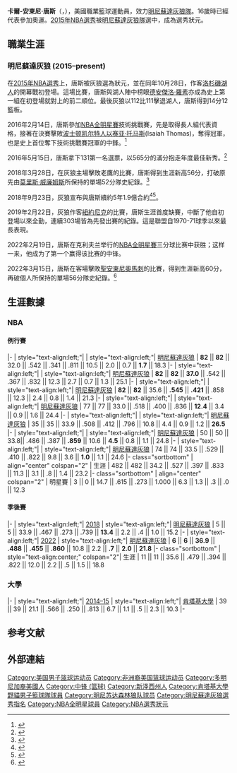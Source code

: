 {{Blpsources|time=2020-01-05T09:35:22+00:00}}
{{noteTA|G1=NBA}}
{{Infobox basketball biography
| name = 卡爾-安東尼·唐斯<br />Karl-Anthony Towns
| image = Karl-Anthony Towns (51914283512) (cropped).jpg
| image_size = 250px
| caption = 正在進行2022年[[NBA三分球大賽|NBA三分球大賽]]的唐斯
| position = [[中鋒_(籃球)|中鋒]]
| height_ft = 6
| height_in = 11
| weight_lb = 248
| league = [[National_Basketball_Association|NBA]]
| team = 明尼蘇達灰狼
| number = 32
| nationality = {{USA}} / {{DOM}}
| birth_date = {{birth date and age|1995|11|15}}
| birth_place = {{USA}}[[新澤西州|新澤西州]][[愛迪生_(紐澤西州)|愛迪生]]
| high_school = {{nowrap|[[St._Joseph_High_School_(Metuchen,_New_Jersey)|St. Joseph]] ([[Metuchen,_New_Jersey|Metuchen, New Jersey]])}}
| college = [[肯塔基大學|肯塔基]] (2014–2015)
| draft_year = 2015
| draft_pick = 1
| draft_round = 1
| draft_team = [[明尼蘇達灰狼|明尼蘇達灰狼]]
| career_start = 2015年
| career_end = 
| years1 = {{nbay|2015|start}}–至今
| team1 = [[明尼蘇達灰狼|明尼蘇達灰狼]]
| highlights = 
* 3×[[NBA全明星賽|NBA全明星賽]]（{{nasg|2018|}}、{{nasg|2019|}}、{{nasg|2022|}}）
* [[NBA技巧賽|NBA技巧賽]]冠軍 (2016)
* 2×[[NBA最佳陣容|NBA年度第三隊]]（{{nbay|2017|end}}、{{nbay|2021|end}}）
* [[NBA三分球大賽|NBA三分球大賽冠軍]]（{{nasg|2022}}）
* [[NBA最佳新秀|NBA最佳新秀]]（{{nbay|2015|end}}）
* Consensus second-team [[NCAA_Men's_Basketball_All-Americans|All-American]] ([[2015_NCAA_Men's_Basketball_All-Americans|2015]])
* [[Southeastern_Conference_Men's_Basketball_Rookie_of_the_Year|SEC Freshman of the Year]]（2015）
* First-team All-[[Southeastern_Conference|SEC]]（2015）
* SEC All-Freshman Team (2015)
* [[麥當勞高中全明星賽|麥當勞高中全明星賽]] ([[2014_McDonald's_All-American_Boys_Game|2014]])
* [[Jordan_Brand_Classic|Jordan Brand Classic]] (2014)
* [[Nike_Hoop_Summit|Nike Hoop Summit]] (2014)
* [[Gatorade_Player_of_the_Year_awards|Gatorade National Player of the Year]] (2014)
* [[Gatorade_National_Player_of_the_Year|Gatorade Athlete of the Year]] (2014)
* [[Parade_All-America_Boys_Basketball_Team|''Parade'' All-American]] (2014)
| medaltemplates = {{Medal|Country|{{DOM}}}}
{{Medal|Sport|Men's basketball}}
{{Medal|Competition|Centrobasket}}
{{Medal|Gold|2012 波多黎各 | 国家队}}
}}


'''卡爾-安東尼·唐斯'''（{{lang-en|'''Karl-Anthony Towns'''}}，{{bd|1995年|11月15日}}），美國職業籃球運動員，效力[[明尼蘇達灰狼隊|明尼蘇達灰狼隊]]。16歲時已經代表{{link-en|多明尼加男子國家籃球隊|Dominican Republic men's national basketball team}}參加奧運。[[2015年NBA選秀|2015年NBA選秀]]被[[明尼蘇達灰狼隊|明尼蘇達灰狼隊]]選中，成為選秀狀元。

==職業生涯==
===明尼蘇達灰狼 (2015–present)===
在[[2015年NBA選秀|2015年NBA選秀]]上，唐斯被灰狼選為狀元，並在同年10月28日，作客[[洛杉磯湖人|洛杉磯湖人]]的開幕戰初登場。這場比賽，唐斯與湖人陣中榜眼[[德安傑洛·羅素|德安傑洛·羅素]]亦成為史上第一組在初登場就對上的前二順位。最後灰狼以112比111擊退湖人，唐斯得到14分12籃板。

2016年2月14日，唐斯參加[[NBA全明星賽|NBA全明星賽]]技術挑戰賽，先是取得長人組代表資格，接著在決賽擊敗[[波士顿凯尔特人|波士顿凯尔特人]][[以赛亚·托马斯|以赛亚·托马斯]](Isaiah Thomas)，奪得冠軍，也是史上首位奪下技術挑戰賽冠軍的中鋒。<ref>{{Cite news|url=https://tw.appledaily.com/new/realtime/20160214/795360/|title=灰狼菜鳥中鋒唐斯　獲技巧挑戰賽冠軍|accessdate=2020-01-05|archive-date=2020-05-09|archive-url=https://web.archive.org/web/20200509090204/https://tw.appledaily.com/new/realtime/20160214/795360/|dead-url=no}}</ref>

2016年5月15日，唐斯拿下131第一名選票，以565分的滿分抱走年度最佳新秀。<ref>{{Cite news|url=https://nba.udn.com/nba/story/6780/1697625|title=唐斯全票獲選KIA最佳新秀 灰狼連兩年包辦|accessdate=2020-01-05|archive-date=2019-11-02|archive-url=https://web.archive.org/web/20191102051617/https://nba.udn.com/nba/story/6780/1697625|dead-url=no}}</ref>

2018年3月28日，在灰狼主場擊敗老鷹的比賽，唐斯得到生涯新高56分，打破原先由[[莫里斯·威廉姆斯|莫里斯·威廉姆斯]]所保持的單場52分隊史紀錄。<ref>{{cite web|url=https://video.udn.com/news/853583|title=Karl-Anthony Towns轟生涯新高56分|accessdate=2021-01-13|archive-date=2022-03-21|archive-url=https://web.archive.org/web/20220321230833/https://video.udn.com/news/853583|dead-url=no}}</ref>

2018年9月23日，灰狼宣布與唐斯續約5年1.9億合約<ref>{{cite web|url=https://www.nba.com/timberwolves/news/timberwolves-sign-all-nba-center-karl-anthony-towns-multi-year-contract-extension|title=TIMBERWOLVES SIGN ALL-NBA CENTER KARL-ANTHONY TOWNS TO MULTI-YEAR CONTRACT EXTENSION|work=NBA.com|date=2018-09-23|accessdate=2018-09-23|archive-date=2018-09-24|archive-url=https://web.archive.org/web/20180924072025/https://www.nba.com/timberwolves/news/timberwolves-sign-all-nba-center-karl-anthony-towns-multi-year-contract-extension|dead-url=no}}</ref><ref>{{cite web|url=http://www.nba.com/article/2018/09/22/report-minnesota-timberwolves-karl-anthony-towns-super-max-extension|title=Reports: Karl-Anthony Towns agrees to sign super-max extension with Minnesota Timberwolves|work=NBA.com|date=2018-09-22|accessdate=2018-09-23|archive-date=2018-09-23|archive-url=https://web.archive.org/web/20180923063426/http://www.nba.com/article/2018/09/22/report-minnesota-timberwolves-karl-anthony-towns-super-max-extension|dead-url=no}}</ref>。

2019年2月22日，灰狼作客[[紐約尼克|紐約尼克]]的比賽，唐斯生涯首度缺賽，中斷了他自初登場以來全勤，連續303場皆為先發出賽的紀錄。這是聯盟自1970-71球季以來最長表現。

2022年2月19日，唐斯在克利夫兰举行的[[NBA全明星賽|NBA全明星賽]]三分球比赛中获胜；这样一来，他成为了第一个赢得该比赛的中锋。

2022年3月15日，唐斯在客場擊敗[[聖安東尼奧馬刺|聖安東尼奧馬刺]]的比賽，得到生涯新高60分，再破個人所保持的單場56分隊史紀錄。<ref>{{cite web|url=
https://news.sina.com.tw/article/20220315/41390254.html|dead-url=
no|title=
存档副本|access-date=
2022-03-15|archive-date=
2022-03-16|archive-url=
https://web.archive.org/web/20220316152228/https://news.sina.com.tw/article/20220315/41390254.html}}</ref>

==生涯數據==
{{NBA player statistics legend}}

===NBA===
====例行賽==== 
{{NBA player statistics start}}
|-
| style="text-align:left;"| {{nbay|2015}}
| style="text-align:left;"| [[明尼蘇達灰狼|明尼蘇達灰狼]]
| '''82''' || '''82''' || 32.0 || .542 || .341 || .811 || 10.5 || 2.0 || 0.7 || '''1.7''' || 18.3
|-
| style="text-align:left;"| {{nbay|2016}}
| style="text-align:left;"| [[明尼蘇達灰狼|明尼蘇達灰狼]]
| '''82''' || '''82''' || '''37.0''' || .542 || .367 || .832 || 12.3 || 2.7 || 0.7 || 1.3 || 25.1
|-
| style="text-align:left;"| {{nbay|2017}}
| style="text-align:left;"| [[明尼蘇達灰狼|明尼蘇達灰狼]]
| '''82''' || '''82''' || 35.6 || '''.545''' || '''.421''' || .858 || 12.3 || 2.4 || 0.8 || 1.4 || 21.3
|-
| style="text-align:left;"| {{nbay|2018}}
| style="text-align:left;"| [[明尼蘇達灰狼|明尼蘇達灰狼]]
| 77 || 77 || 33.0 || .518 || .400 || .836 || '''12.4''' || 3.4 || 0.9 || 1.6 || 24.4
|-
| style="text-align:left;"| {{nbay|2019}}
| style="text-align:left;"| [[明尼蘇達灰狼|明尼蘇達灰狼]]
| 35 || 35 || 33.9 || .508 || .412 || .796 || 10.8 || 4.4 || 0.9 || 1.2 || '''26.5'''
|-
| style="text-align:left;"| {{nbay|2020}}
| style="text-align:left;"| [[明尼蘇達灰狼|明尼蘇達灰狼]]
| 50 || 50 || 33.8|| .486 || .387 || '''.859''' || 10.6 || '''4.5''' || 0.8 || 1.1 || 24.8
|-
| style="text-align:left;"| {{nbay|2021}}
| style="text-align:left;"| [[明尼蘇達灰狼|明尼蘇達灰狼]]
| 74 || 74 || 33.5 || .529 || .410 || .822 || 9.8 || 3.6 || '''1.0''' || 1.1 || 24.6
|- class="sortbottom"
| align="center" colspan="2" | 生涯
| 482 || 482 || 34.2 || .527 || .397 || .833 || 11.3 || 3.1 || .8 || 1.4 || 23.2
|- class="sortbottom"
| align="center" colspan="2" | 明星賽
| 3 || 0 || 14.7 || .615 || .273 || 1.000 || 6.3 || 1.3 || .3 || .0 || 12.3
{{s-end}}

====季後賽====
{{NBA player statistics start}}
|-
| style="text-align:left;"| [[2018年NBA季後賽|2018]]
| style="text-align:left;"| [[明尼蘇達灰狼|明尼蘇達灰狼]]
| 5 || 5 || 33.9 || .467 || .273 || .739 || '''13.4''' || 2.2 || .4 || 1.0 || 15.2
|-
| style="text-align:left;"| [[2022年NBA季後賽|2022]]
| style="text-align:left;"| [[明尼蘇達灰狼|明尼蘇達灰狼]]
| '''6''' || '''6''' || '''36.9''' || '''.488''' || '''.455''' || '''.860''' || 10.8 || 2.2 || '''.7''' || '''2.0''' || '''21.8'''
|- class="sortbottom"
| style="text-align:center;" colspan="2"| 生涯
| 11 || 11 || 35.6 || .479 || .394 || .822 || 12.0 || 2.2 || .5 || 1.5 || 18.8
{{S-end}}

===大學===
{{NBA player statistics start}}
|-
| style="text-align:left;"| [[2014–15_NCAA_Division_I_men's_basketball_season|2014–15]]
| style="text-align:left;"| [[肯塔基大學|肯塔基大學]]
| 39 || 39 || 21.1 || .566 || .250 || .813 || 6.7 || 1.1 || .5 || 2.3 || 10.3
|-
{{s-end}}

== 参考文献 ==
{{reflist}}

== 外部連結 ==
{{basketballstats}}
{{start}}
{{s-awards}}
{{succession box|title=[[NBA选秀状元|NBA选秀状元]]|before=[[安德鲁·威金斯|安德鲁·威金斯]]|years='''[[2015年NBA选秀|2015]]'''|after=[[本·西蒙斯|本·西蒙斯]]}}
{{end}}
{{明尼苏达森林狼现时球员名单}}
{{佳得乐高中篮球年度最佳球员}}
{{2015 NBA Draft}}
{{NBA选秀状元}}
{{NBA年度最佳新秀}}
{{Skills Challenge Winners}}
{{三分球大賽冠軍}}

{{Authority control}}
{{DEFAULTSORT:Towns, Karl-Anthony}}
[[Category:美国男子篮球运动员|Category:美国男子篮球运动员]]
[[Category:非洲裔美国篮球运动员|Category:非洲裔美国篮球运动员]]
[[Category:多明尼加裔美國人|Category:多明尼加裔美國人]]
[[Category:中锋_(篮球)|Category:中锋 (篮球)]]
[[Category:新泽西州人|Category:新泽西州人]]
[[Category:肯塔基大學野貓男子籃球隊球員|Category:肯塔基大學野貓男子籃球隊球員]]
[[Category:明尼苏达森林狼队球员|Category:明尼苏达森林狼队球员]]
[[Category:明尼蘇達灰狼選秀指名|Category:明尼蘇達灰狼選秀指名]]
[[Category:NBA全明星球員|Category:NBA全明星球員]]
[[Category:NBA選秀狀元|Category:NBA選秀狀元]]